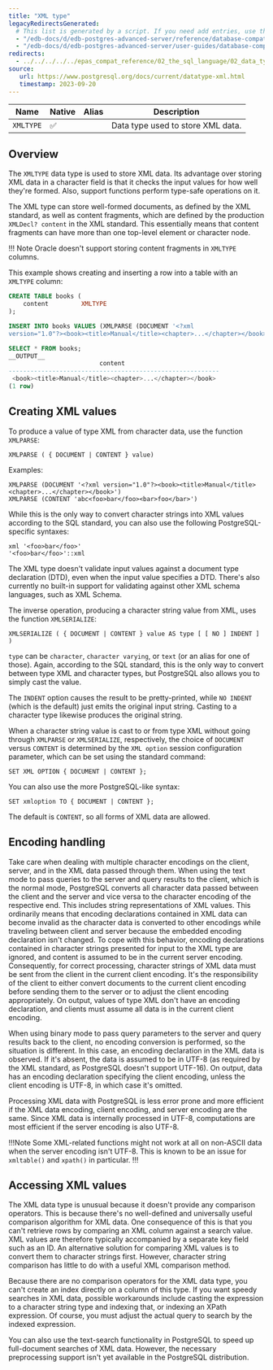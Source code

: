 ```yaml
---
title: "XML type"
legacyRedirectsGenerated:
  # This list is generated by a script. If you need add entries, use the `legacyRedirects` key.
  - "/edb-docs/d/edb-postgres-advanced-server/reference/database-compatibility-for-oracle-developers-reference-guide/9.6/Database_Compatibility_for_Oracle_Developers_Reference_Guide.1.016.html"
  - "/edb-docs/d/edb-postgres-advanced-server/user-guides/database-compatibility-for-oracle-developers-guide/9.5/Database_Compatibility_for_Oracle_Developers_Guide.1.048.html"
redirects:
  - ../../../../../epas_compat_reference/02_the_sql_language/02_data_types/06_xml_type #generated for docs/epas/reorg-role-use-case-mode
source:
   url: https://www.postgresql.org/docs/current/datatype-xml.html
   timestamp: 2023-09-20
---
```


<div id="xml_type" class="registered_link"></div>

| Name           | Native | Alias | Description                                   |
| -------------- | ------ | ----- | --------------------------------------------- |
| `XMLTYPE`      | ✅     |       | Data type used to store XML data.             |

## Overview

The `XMLTYPE` data type is used to store XML data. Its advantage over storing XML data in a character field is that it checks the input values for how well they're formed. Also, support functions perform type-safe operations on it.

The XML type can store well-formed documents, as defined by the XML standard, as well as content fragments, which are defined by the production `XMLDecl? content` in the XML standard. This essentially means that content fragments can have more than one top-level element or character node.

!!! Note
    Oracle doesn't support storing content fragments in `XMLTYPE` columns.

This example shows creating and inserting a row into a table with an `XMLTYPE` column:

```sql
CREATE TABLE books (
    content         XMLTYPE
);

INSERT INTO books VALUES (XMLPARSE (DOCUMENT '<?xml
version="1.0"?><book><title>Manual</title><chapter>...</chapter></book>'));

SELECT * FROM books;
__OUTPUT__
                         content
----------------------------------------------------------
 <book><title>Manual</title><chapter>...</chapter></book>
(1 row)
```

## Creating XML values 

To produce a value of type XML from character data, use the function `XMLPARSE`:

```
XMLPARSE ( { DOCUMENT | CONTENT } value)
```

Examples:

```
XMLPARSE (DOCUMENT '<?xml version="1.0"?><book><title>Manual</title><chapter>...</chapter></book>')
XMLPARSE (CONTENT 'abc<foo>bar</foo><bar>foo</bar>')
```

While this is the only way to convert character strings into XML values according to the SQL standard, you can also use the following PostgreSQL-specific syntaxes:

```
xml '<foo>bar</foo>'
'<foo>bar</foo>'::xml
```

The XML type doesn't validate input values against a document type declaration (DTD), even when the input value specifies a DTD. There's also currently no built-in support for validating against other XML schema languages, such as XML Schema.

The inverse operation, producing a character string value from XML, uses the function `XMLSERIALIZE`:

```
XMLSERIALIZE ( { DOCUMENT | CONTENT } value AS type [ [ NO ] INDENT ] )
```

`type` can be `character`, `character varying`, or `text` (or an alias for one of those). Again, according to the SQL standard, this is the only way to convert between type XML and character types, but PostgreSQL also allows you to simply cast the value.

The `INDENT` option causes the result to be pretty-printed, while `NO INDENT` (which is the default) just emits the original input string. Casting to a character type likewise produces the original string.

When a character string value is cast to or from type XML without going through `XMLPARSE` or `XMLSERIALIZE`, respectively, the choice of `DOCUMENT` versus `CONTENT` is determined by the `XML option` session configuration parameter, which can be set using the standard command:

```
SET XML OPTION { DOCUMENT | CONTENT };
```

You can also use the more PostgreSQL-like syntax:

```
SET xmloption TO { DOCUMENT | CONTENT };
```

The default is `CONTENT`, so all forms of XML data are allowed.

## Encoding handling 

Take care when dealing with multiple character encodings on the client, server, and in the XML data passed through them. When using the text mode to pass queries to the server and query results to the client, which is the normal mode, PostgreSQL converts all character data passed between the client and the server and vice versa to the character encoding of the respective end. This includes string representations of XML values. This ordinarily means that encoding declarations contained in XML data can become invalid as the character data is converted to other encodings while traveling between client and server because the embedded encoding declaration isn't changed. To cope with this behavior, encoding declarations contained in character strings presented for input to the XML type are ignored, and content is assumed to be in the current server encoding. Consequently, for correct processing, character strings of XML data must be sent from the client in the current client encoding. It's the responsibility of the client to either convert documents to the current client encoding before sending them to the server or to adjust the client encoding appropriately. On output, values of type XML don't have an encoding declaration, and clients must assume all data is in the current client encoding.

When using binary mode to pass query parameters to the server and query results back to the client, no encoding conversion is performed, so the situation is different. In this case, an encoding declaration in the XML data is observed. If it's absent, the data is assumed to be in UTF-8 (as required by the XML standard, as PostgreSQL doesn't support UTF-16). On output, data has an encoding declaration specifying the client encoding, unless the client encoding is UTF-8, in which case it's omitted.

Processing XML data with PostgreSQL is less error prone and more efficient if the XML data encoding, client encoding, and server encoding are the same. Since XML data is internally processed in UTF-8, computations are most efficient if the server encoding is also UTF-8.

!!!Note
Some XML-related functions might not work at all on non-ASCII data when the server encoding isn't UTF-8. This is known to be an issue for `xmltable()` and `xpath()` in particular.
!!!

## Accessing XML values 

The XML data type is unusual because it doesn't provide any comparison operators. This is because there's no well-defined and universally useful comparison algorithm for XML data. One consequence of this is that you can't retrieve rows by comparing an XML column against a search value. XML values are therefore typically accompanied by a separate key field such as an ID. An alternative solution for comparing XML values is to convert them to character strings first. However, character string comparison has little to do with a useful XML comparison method.

Because there are no comparison operators for the XML data type, you can't create an index directly on a column of this type. If you want speedy searches in XML data, possible workarounds include casting the expression to a character string type and indexing that, or indexing an XPath expression. Of course, you must adjust the actual query to search by the indexed expression.

You can also use the text-search functionality in PostgreSQL to speed up full-document searches of XML data. However, the necessary preprocessing support isn't yet available in the PostgreSQL distribution.